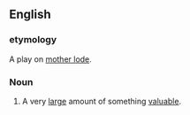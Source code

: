 ==English==

===etymology===
A play on [[mother lode]].

===Noun===
{{en-noun}}

# A very [[large]] amount of something [[valuable]].